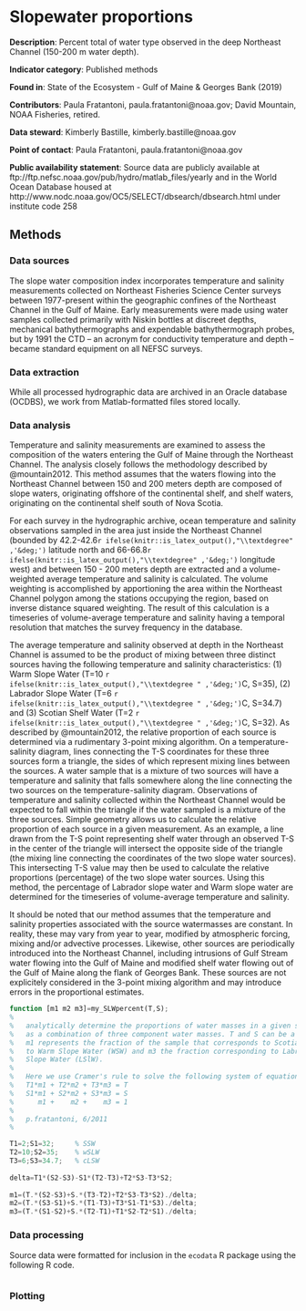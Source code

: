 # Slopewater proportions

**Description**: Percent total of water type observed in the deep Northeast Channel (150-200 m water depth).

**Indicator category**: Published methods

**Found in**: State of the Ecosystem - Gulf of Maine & Georges Bank (2019)

**Contributors**: Paula Fratantoni, paula.fratantoni@noaa.gov; David Mountain, NOAA Fisheries, retired.

**Data steward**: Kimberly Bastille, kimberly.bastille@noaa.gov

**Point of contact**: Paula Fratantoni, paula.fratantoni@noaa.gov

**Public availability statement**: Source data are publicly available at ftp://ftp.nefsc.noaa.gov/pub/hydro/matlab_files/yearly and in the World Ocean Database housed at  http://www.nodc.noaa.gov/OC5/SELECT/dbsearch/dbsearch.html under institute code 258

## Methods

### Data sources

The slope water composition index incorporates temperature and salinity measurements collected on Northeast Fisheries Science Center surveys between 1977-present within the geographic confines of the Northeast Channel in the Gulf of Maine.  Early measurements were made using water samples collected primarily with Niskin bottles at discreet depths, mechanical bathythermographs and expendable bathythermograph probes, but by 1991 the CTD – an acronym for conductivity temperature and depth – became standard equipment on all NEFSC surveys.  

### Data extraction

While all processed hydrographic data are archived in an Oracle database (OCDBS), we work from Matlab-formatted files stored locally. 

### Data analysis

Temperature and salinity measurements are examined to assess the composition of the waters entering the Gulf of Maine through the Northeast Channel.  The analysis closely follows the methodology described by @mountain2012.   This method assumes that the waters flowing into the Northeast Channel between 150 and 200 meters depth are composed of slope waters, originating offshore of the continental shelf, and shelf waters, originating on the continental shelf south of Nova Scotia. 

For each survey in the hydrographic archive, ocean temperature and salinity observations sampled in the area just inside the Northeast Channel (bounded by 42.2-42.6`r ifelse(knitr::is_latex_output(),"\\textdegree" ,'&deg;')` latitude north and 66-66.8`r ifelse(knitr::is_latex_output(),"\\textdegree" ,'&deg;')` longitude west) and between 150 - 200 meters depth are extracted and a volume-weighted average temperature and salinity is calculated.    The volume weighting is accomplished by apportioning the area within the Northeast Channel polygon among the stations occupying the region, based on inverse distance squared weighting.  The result of this calculation is a timeseries of volume-average temperature and salinity having a temporal resolution that matches the survey frequency in the database.  

The average temperature and salinity observed at depth in the Northeast Channel is assumed to be the product of mixing between three distinct sources having the following temperature and salinity characteristics: (1) Warm Slope Water (T=10 `r ifelse(knitr::is_latex_output(),"\\textdegree " ,'&deg;')`C, S=35), (2) Labrador Slope Water (T=6 `r ifelse(knitr::is_latex_output(),"\\textdegree " ,'&deg;')`C, S=34.7) and (3) Scotian Shelf Water (T=2 `r ifelse(knitr::is_latex_output(),"\\textdegree " ,'&deg;')`C, S=32).  As described by @mountain2012, the relative proportion of each source is determined via a rudimentary 3-point mixing algorithm.  On a temperature-salinity diagram, lines connecting the T-S coordinates for these three sources form a triangle, the sides of which represent mixing lines between the sources. A water sample that is a mixture of two sources will have a temperature and salinity that falls somewhere along the line connecting the two sources on the temperature-salinity diagram.  Observations of temperature and salinity collected within the Northeast Channel would be expected to fall within the triangle if the water sampled is a mixture of the three sources. Simple geometry allows us to calculate the relative proportion of each source in a given measurement.  As an example, a line drawn from the T-S point representing shelf water through an observed T-S in the center of the triangle will intersect the opposite side of the triangle (the mixing line connecting the coordinates of the two slope water sources).  This intersecting T-S value may then be used to calculate the relative proportions (percentage) of the two slope water sources.  Using this method, the percentage of Labrador slope water and Warm slope water are determined for the timeseries of volume-average temperature and salinity.

It should be noted that our method assumes that the temperature and salinity properties associated with the source watermasses are constant.  In reality, these may vary from year to year, modified by atmospheric forcing, mixing and/or advective processes.  Likewise, other sources are periodically introduced into the Northeast Channel, including intrusions of Gulf Stream water flowing into the Gulf of Maine and modified shelf water flowing out of the Gulf of Maine along the flank of Georges Bank.  These sources are not explicitely considered in the 3-point mixing algorithm and may introduce errors in the proportional estimates.  

```{octave, eval = F}

function [m1 m2 m3]=my_SLWpercent(T,S);
%
%   analytically determine the proportions of water masses in a given sample,
%   as a combination of three component water masses. T and S can be a vector % of observations.  
%   m1 represents the fraction of the sample that corresponds to Scotian Shelf Water (SSW), m2 the fraction corresponding
%   to Warm Slope Water (WSW) and m3 the fraction corresponding to Labrador
%   Slope Water (LSlW).
%
%   Here we use Cramer's rule to solve the following system of equations:
%   T1*m1 + T2*m2 + T3*m3 = T
%   S1*m1 + S2*m2 + S3*m3 = S
%      m1 +    m2 +    m3 = 1
%
%   p.fratantoni, 6/2011
%

T1=2;S1=32;     % SSW
T2=10;S2=35;    % wSLW
T3=6;S3=34.7;   % cLSW
 
delta=T1*(S2-S3)-S1*(T2-T3)+T2*S3-T3*S2;
 
m1=(T.*(S2-S3)+S.*(T3-T2)+T2*S3-T3*S2)./delta;
m2=(T.*(S3-S1)+S.*(T1-T3)+T3*S1-T1*S3)./delta;
m3=(T.*(S1-S2)+S.*(T2-T1)+T1*S2-T2*S1)./delta;
```

### Data processing

Source data were formatted for inclusion in the `ecodata` R package using the following R code.

```{r, code = readLines("https://raw.githubusercontent.com/NOAA-EDAB/ecodata/master/data-raw/get_slopewater.R"), eval = F, echo = T}

```

### Plotting

```{r , code = readLines("https://raw.githubusercontent.com/NOAA-EDAB/SOE-NEFMC/master/chunk_scripts/NE-wsw-prop.R"), fig.width=5, fig.asp = 0.45, fig.cap = "Proportion of warm slope water (WSW) and Labrador slope water (LSLW) entering the GOM through the Northeast Channel.", echo = T, fig.align="center", eval=T, echo=T}

```
